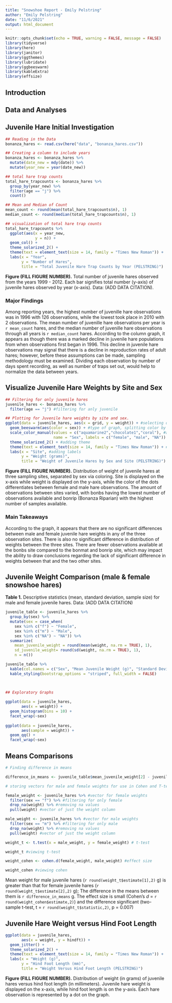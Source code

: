 ```yaml
---
title: "Snowshoe Report - Emily Pelstring"
author: "Emily Pelstring"
date: "11/6/2021"
output: html_document
---
```


```r
knitr::opts_chunk$set(echo = TRUE, warning = FALSE, message = FALSE)
library(tidyverse)
library(here)
library(janitor)
library(ggthemes)
library(lubridate)
library(ggbeeswarm)
library(kableExtra)
library(effsize)
```

## Introduction

## Data and Analyses 

## Juvenile Hare Initial Investigation 

```r
## Reading in the Data 
bonanza_hares <- read.csv(here("data", "bonanza_hares.csv"))

## Creating a column to include years 
bonanza_hares <- bonanza_hares %>%
  mutate(date_new = mdy(date)) %>%
  mutate(year_new = year(date_new))

## total hare trap counts 
total_hare_trapcounts <- bonanza_hares %>%
  group_by(year_new) %>%
  filter(age == "j") %>%
  count()

## Mean and Median of Count
mean_count <- round(mean(total_hare_trapcounts$n), 1)
median_count <- round(median(total_hare_trapcounts$n), 1)

## visualization of total hare trap counts 
total_hare_trapcounts %>%
  ggplot(aes(x = year_new,
             y = n)) +
  geom_col() + 
  theme_solarized_2() +
  theme(text = element_text(size = 14, family = "Times New Roman")) +
  labs(x = "Year",
       y = "Number of Hares",
       title = "Total Juvenile Hare Trap Counts by Year (PELSTRING)")

```

**Figure (FILL FIGURE NUMBER).** Total number of juvenile hares observed from the years 1999 - 2012. Each bar signifies total number (y-axis) of juvenile hares observed by year (x-axis). Data: (ADD DATA CITATION).

### Major Findings 

Among reporting years, the highest number of juvenille hare observations was in 1996 with 126 observations, while the lowest took place in 2010 with 2 observations. The mean number of juvenille hare observations per year is `r mean_count` hares, and the median number of juvenille hare observations through all years is `r median_count` hares. According to the column graph, it appears as though there was a marked decline in juvenile hare populations from when observations first began in 1996. This decline in juvenile hare observations may signal that there is a decline in reproduction rates of adult hares; however, before these assumptions can be made, sampling methodology must be examined. Dividing each observation by number of days spent recording, as well as number of traps set out, would help to normalize the data between years. 

## Visualize Juvenile Hare Weights by Site and Sex

```r
## Filtering for only juvenile hares 
juvenile_hares <- bonanza_hares %>%
  filter(age == "j") #filtering for anly juvenile

## Plotting for Juvenile hare weights by site and sex. 
ggplot(data = juvenile_hares, aes(x = grid, y = weight)) + #selecting data, setting x value as site and y value as weight 
  geom_beeswarm(aes(color = sex)) + #type of graph, splitting color by sex
  scale_color_manual(values = c("aquamarine2","chocolate1","coral"), #adding specific colors by vector 
                     name = "Sex", labels = c("female", "male", "NA")) + #changing label text
  theme_solarized_2() + #adding theme
  theme(text = element_text(size = 14, family = "Times New Roman")) + #changing graph text size and font
  labs(x = "Site", #adding labels
       y = "Weight (grams)",
       title = "Weight of Juvenile Hares by Sex and Site (PELSTRING)") #adding title 
```
**Figure (FILL FIGURE NUMBER).** Distribution of weight of juvenile hares at three sampling sites, separated by sex via coloring. Site is displayed on the x-axis while weight is displayed on the y-axis, while the color of the dots differentiates between female and male hare observations. The amount of observations between sites varied, with bonbs having the lowest number of observations available and bonrip (Bonanza Riparian) with the highest number of samples available. 

### Main Takeaways 

According to the graph, it appears that there are no significant differences between male and female juvenile hare weights in any of the three observation sites. There is also no significant difference in distribution of weights between the three sites. There are fewer observations available at the bonbs site compared to the bonmat and bonrip site, which may impact the ability to draw conclusions regarding the lack of significant difference in weights between that and the two other sites. 

## Juvenile Weight Comparison (male & female snowshoe hares)

**Table 1.** Descriptive statistics (mean, standard deviation, sample size) for male and female juvenile hares. Data: (ADD DATA CITATION)
```r
juvenile_table <- juvenile_hares %>%
  group_by(sex) %>%
  mutate(sex = case_when(
    sex %in% c("f") ~ "Female",
    sex %in% c("m") ~ "Male",
    sex %in% c("NA") ~ "NA")) %>%
  summarize(
    mean_juvenile_weight = round(mean(weight, na.rm = TRUE), 1),
    sd_juvenile_weight= round(sd(weight, na.rm = TRUE), 1),
    n = n())

juvenile_table %>%
  kable(col.names = c("Sex", "Mean Juvenile Weight (g)", "Standard Deviation", "Sample Size")) %>%
  kable_styling(bootstrap_options = "striped", full_width = FALSE)
   
   
```
```r
## Exploratory Graphs 

ggplot(data = juvenile_hares,
       aes(x = weight)) +
  geom_histogram(bins = 10) +
  facet_wrap(~sex)
  
ggplot(data = juvenile_hares,
       aes(sample = weight)) +
  geom_qq() + 
  facet_wrap(~sex)
```



## Means Comparisons 

```r
# Finding difference in means 

difference_in_means <- juvenile_table$mean_juvenile_weight[2] - juvenile_table$mean_juvenile_weight[1]

# storing vectors for male and female weights for use in Cohen and T-test

female_weight <- juvenile_hares %>% #vector for female weights
  filter(sex == "f") %>% #filtering for only female
  drop_na(weight) %>% #removing na values
  pull(weight) #vector of just the weight column

male_weight <- juvenile_hares %>% #vector for male weights
  filter(sex == "m") %>% #filtering for only male
  drop_na(weight) %>% #removing na values
  pull(weight) #vector of just the weight column

weight_t <- t.test(x = male_weight, y = female_weight) # t-test

weight_t #viewing t-test

weight_cohen <- cohen.d(female_weight, male_weight) #effect size 

weight_cohen #viewing cohen 

```

Mean weight for male juvenile hares (`r round(weight_t$estimate[1],2)` g) is greater than that for female juvenile hares (`r round(weight_t$estimate[2],2)` g); The difference in the means between them is `r difference_in_means` g. The effect size is small (Cohen's *d* = `r round(weight_cohen$estimate,2)`) and the difference significant (two-sample t-test, t = `r round(weight_t$statistic,2)`, p = 0.007)

## Juvenile Hare Weight versus Hind Foot Length 

```r
ggplot(data = juvenile_hares,
       aes(x = weight, y = hindft)) +
  geom_jitter() +
  theme_solarized_2() +
  theme(text = element_text(size = 14, family = "Times New Roman")) +
  labs(x = "Weight (g)",
       y = "Hind Foot Length (mm)",
       title = "Weight Versus Hind Foot Length (PELSTRING)")
```
**Figure (FILL FIGURE NUMBER).** Distribution of weight (in grams) of juvenile hares versus hind foot length (in millimeters). Juvenile hare weight is displayed on the x-axis, while hind foot length is on the y-axis. Each hare observation is represented by a dot on the graph. 
